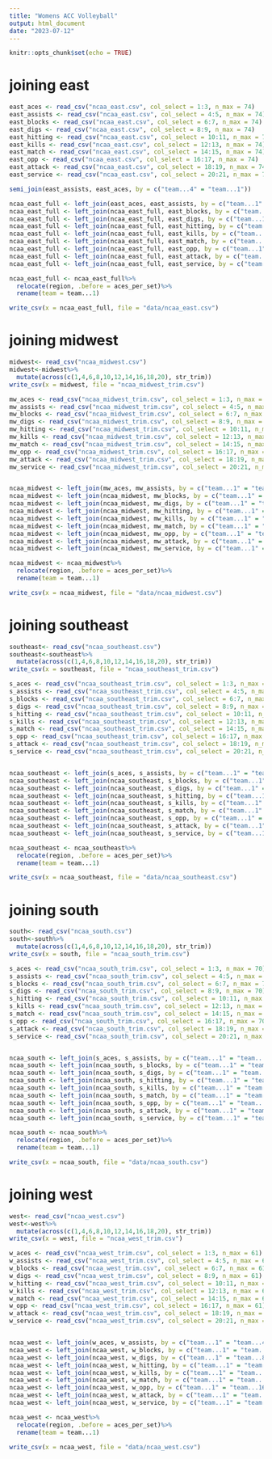 ```yaml
---
title: "Womens ACC Volleyball"
output: html_document
date: "2023-07-12"
---
```


```r
knitr::opts_chunk$set(echo = TRUE)
```

# joining east
```r
east_aces <- read_csv("ncaa_east.csv", col_select = 1:3, n_max = 74)
east_assists <- read_csv("ncaa_east.csv", col_select = 4:5, n_max = 74)
east_blocks <- read_csv("ncaa_east.csv", col_select = 6:7, n_max = 74)
east_digs <- read_csv("ncaa_east.csv", col_select = 8:9, n_max = 74)
east_hitting <- read_csv("ncaa_east.csv", col_select = 10:11, n_max = 74)
east_kills <- read_csv("ncaa_east.csv", col_select = 12:13, n_max = 74)
east_match <- read_csv("ncaa_east.csv", col_select = 14:15, n_max = 74)
east_opp <- read_csv("ncaa_east.csv", col_select = 16:17, n_max = 74)
east_attack <- read_csv("ncaa_east.csv", col_select = 18:19, n_max = 74)
east_service <- read_csv("ncaa_east.csv", col_select = 20:21, n_max = 74)

semi_join(east_assists, east_aces, by = c("team...4" = "team...1"))

ncaa_east_full <- left_join(east_aces, east_assists, by = c("team...1" = "team...4"))
ncaa_east_full <- left_join(ncaa_east_full, east_blocks, by = c("team...1" = "team...6"))
ncaa_east_full <- left_join(ncaa_east_full, east_digs, by = c("team...1" = "team...8"))
ncaa_east_full <- left_join(ncaa_east_full, east_hitting, by = c("team...1" = "team...10"))
ncaa_east_full <- left_join(ncaa_east_full, east_kills, by = c("team...1" = "team...12"))
ncaa_east_full <- left_join(ncaa_east_full, east_match, by = c("team...1" = "team...14"))
ncaa_east_full <- left_join(ncaa_east_full, east_opp, by = c("team...1" = "team...16"))
ncaa_east_full <- left_join(ncaa_east_full, east_attack, by = c("team...1" = "team...18"))
ncaa_east_full <- left_join(ncaa_east_full, east_service, by = c("team...1" = "team...20"))

ncaa_east_full <- ncaa_east_full%>%
  relocate(region, .before = aces_per_set)%>%
  rename(team = team...1)

write_csv(x = ncaa_east_full, file = "data/ncaa_east.csv")
```

# joining midwest
```r
midwest<- read_csv("ncaa_midwest.csv")
midwest<-midwest%>%
  mutate(across(c(1,4,6,8,10,12,14,16,18,20), str_trim))
write_csv(x = midwest, file = "ncaa_midwest_trim.csv")

mw_aces <- read_csv("ncaa_midwest_trim.csv", col_select = 1:3, n_max = 67)
mw_assists <- read_csv("ncaa_midwest_trim.csv", col_select = 4:5, n_max = 67)
mw_blocks <- read_csv("ncaa_midwest_trim.csv", col_select = 6:7, n_max = 67)
mw_digs <- read_csv("ncaa_midwest_trim.csv", col_select = 8:9, n_max = 67)
mw_hitting <- read_csv("ncaa_midwest_trim.csv", col_select = 10:11, n_max = 67)
mw_kills <- read_csv("ncaa_midwest_trim.csv", col_select = 12:13, n_max = 67)
mw_match <- read_csv("ncaa_midwest_trim.csv", col_select = 14:15, n_max = 67)
mw_opp <- read_csv("ncaa_midwest_trim.csv", col_select = 16:17, n_max = 67)
mw_attack <- read_csv("ncaa_midwest_trim.csv", col_select = 18:19, n_max = 67)
mw_service <- read_csv("ncaa_midwest_trim.csv", col_select = 20:21, n_max = 67)


ncaa_midwest <- left_join(mw_aces, mw_assists, by = c("team...1" = "team...4"))
ncaa_midwest <- left_join(ncaa_midwest, mw_blocks, by = c("team...1" = "team...6"))
ncaa_midwest <- left_join(ncaa_midwest, mw_digs, by = c("team...1" = "team...8"))
ncaa_midwest <- left_join(ncaa_midwest, mw_hitting, by = c("team...1" = "team...10"))
ncaa_midwest <- left_join(ncaa_midwest, mw_kills, by = c("team...1" = "team...12"))
ncaa_midwest <- left_join(ncaa_midwest, mw_match, by = c("team...1" = "team...14"))
ncaa_midwest <- left_join(ncaa_midwest, mw_opp, by = c("team...1" = "team...16"))
ncaa_midwest <- left_join(ncaa_midwest, mw_attack, by = c("team...1" = "team...18"))
ncaa_midwest <- left_join(ncaa_midwest, mw_service, by = c("team...1" = "team...20"))

ncaa_midwest <- ncaa_midwest%>%
  relocate(region, .before = aces_per_set)%>%
  rename(team = team...1)

write_csv(x = ncaa_midwest, file = "data/ncaa_midwest.csv")
```

# joining southeast
```r
southeast<- read_csv("ncaa_southeast.csv")
southeast<-southeast%>%
  mutate(across(c(1,4,6,8,10,12,14,16,18,20), str_trim))
write_csv(x = southeast, file = "ncaa_southeast_trim.csv")

s_aces <- read_csv("ncaa_southeast_trim.csv", col_select = 1:3, n_max = 61)
s_assists <- read_csv("ncaa_southeast_trim.csv", col_select = 4:5, n_max = 61)
s_blocks <- read_csv("ncaa_southeast_trim.csv", col_select = 6:7, n_max = 61)
s_digs <- read_csv("ncaa_southeast_trim.csv", col_select = 8:9, n_max = 61)
s_hitting <- read_csv("ncaa_southeast_trim.csv", col_select = 10:11, n_max = 61)
s_kills <- read_csv("ncaa_southeast_trim.csv", col_select = 12:13, n_max = 61)
s_match <- read_csv("ncaa_southeast_trim.csv", col_select = 14:15, n_max = 61)
s_opp <- read_csv("ncaa_southeast_trim.csv", col_select = 16:17, n_max = 61)
s_attack <- read_csv("ncaa_southeast_trim.csv", col_select = 18:19, n_max = 61)
s_service <- read_csv("ncaa_southeast_trim.csv", col_select = 20:21, n_max = 61)


ncaa_southeast <- left_join(s_aces, s_assists, by = c("team...1" = "team...4"))
ncaa_southeast <- left_join(ncaa_southeast, s_blocks, by = c("team...1" = "team...6"))
ncaa_southeast <- left_join(ncaa_southeast, s_digs, by = c("team...1" = "team...8"))
ncaa_southeast <- left_join(ncaa_southeast, s_hitting, by = c("team...1" = "team...10"))
ncaa_southeast <- left_join(ncaa_southeast, s_kills, by = c("team...1" = "team...12"))
ncaa_southeast <- left_join(ncaa_southeast, s_match, by = c("team...1" = "team...14"))
ncaa_southeast <- left_join(ncaa_southeast, s_opp, by = c("team...1" = "team...16"))
ncaa_southeast <- left_join(ncaa_southeast, s_attack, by = c("team...1" = "team...18"))
ncaa_southeast <- left_join(ncaa_southeast, s_service, by = c("team...1" = "team...20"))

ncaa_southeast <- ncaa_southeast%>%
  relocate(region, .before = aces_per_set)%>%
  rename(team = team...1)

write_csv(x = ncaa_southeast, file = "data/ncaa_southeast.csv")
```

# joining south
```r
south<- read_csv("ncaa_south.csv")
south<-south%>%
  mutate(across(c(1,4,6,8,10,12,14,16,18,20), str_trim))
write_csv(x = south, file = "ncaa_south_trim.csv")

s_aces <- read_csv("ncaa_south_trim.csv", col_select = 1:3, n_max = 70)
s_assists <- read_csv("ncaa_south_trim.csv", col_select = 4:5, n_max = 70)
s_blocks <- read_csv("ncaa_south_trim.csv", col_select = 6:7, n_max = 70)
s_digs <- read_csv("ncaa_south_trim.csv", col_select = 8:9, n_max = 70)
s_hitting <- read_csv("ncaa_south_trim.csv", col_select = 10:11, n_max = 70)
s_kills <- read_csv("ncaa_south_trim.csv", col_select = 12:13, n_max = 70)
s_match <- read_csv("ncaa_south_trim.csv", col_select = 14:15, n_max = 70)
s_opp <- read_csv("ncaa_south_trim.csv", col_select = 16:17, n_max = 70)
s_attack <- read_csv("ncaa_south_trim.csv", col_select = 18:19, n_max = 70)
s_service <- read_csv("ncaa_south_trim.csv", col_select = 20:21, n_max = 70)


ncaa_south <- left_join(s_aces, s_assists, by = c("team...1" = "team...4"))
ncaa_south <- left_join(ncaa_south, s_blocks, by = c("team...1" = "team...6"))
ncaa_south <- left_join(ncaa_south, s_digs, by = c("team...1" = "team...8"))
ncaa_south <- left_join(ncaa_south, s_hitting, by = c("team...1" = "team...10"))
ncaa_south <- left_join(ncaa_south, s_kills, by = c("team...1" = "team...12"))
ncaa_south <- left_join(ncaa_south, s_match, by = c("team...1" = "team...14"))
ncaa_south <- left_join(ncaa_south, s_opp, by = c("team...1" = "team...16"))
ncaa_south <- left_join(ncaa_south, s_attack, by = c("team...1" = "team...18"))
ncaa_south <- left_join(ncaa_south, s_service, by = c("team...1" = "team...20"))

ncaa_south <- ncaa_south%>%
  relocate(region, .before = aces_per_set)%>%
  rename(team = team...1)

write_csv(x = ncaa_south, file = "data/ncaa_south.csv")
```

# joining west
```r
west<- read_csv("ncaa_west.csv")
west<-west%>%
  mutate(across(c(1,4,6,8,10,12,14,16,18,20), str_trim))
write_csv(x = west, file = "ncaa_west_trim.csv")

w_aces <- read_csv("ncaa_west_trim.csv", col_select = 1:3, n_max = 61)
w_assists <- read_csv("ncaa_west_trim.csv", col_select = 4:5, n_max = 61)
w_blocks <- read_csv("ncaa_west_trim.csv", col_select = 6:7, n_max = 61)
w_digs <- read_csv("ncaa_west_trim.csv", col_select = 8:9, n_max = 61)
w_hitting <- read_csv("ncaa_west_trim.csv", col_select = 10:11, n_max = 61)
w_kills <- read_csv("ncaa_west_trim.csv", col_select = 12:13, n_max = 61)
w_match <- read_csv("ncaa_west_trim.csv", col_select = 14:15, n_max = 61)
w_opp <- read_csv("ncaa_west_trim.csv", col_select = 16:17, n_max = 61)
w_attack <- read_csv("ncaa_west_trim.csv", col_select = 18:19, n_max = 61)
w_service <- read_csv("ncaa_west_trim.csv", col_select = 20:21, n_max = 61)


ncaa_west <- left_join(w_aces, w_assists, by = c("team...1" = "team...4"))
ncaa_west <- left_join(ncaa_west, w_blocks, by = c("team...1" = "team...6"))
ncaa_west <- left_join(ncaa_west, w_digs, by = c("team...1" = "team...8"))
ncaa_west <- left_join(ncaa_west, w_hitting, by = c("team...1" = "team...10"))
ncaa_west <- left_join(ncaa_west, w_kills, by = c("team...1" = "team...12"))
ncaa_west <- left_join(ncaa_west, w_match, by = c("team...1" = "team...14"))
ncaa_west <- left_join(ncaa_west, w_opp, by = c("team...1" = "team...16"))
ncaa_west <- left_join(ncaa_west, w_attack, by = c("team...1" = "team...18"))
ncaa_west <- left_join(ncaa_west, w_service, by = c("team...1" = "team...20"))

ncaa_west <- ncaa_west%>%
  relocate(region, .before = aces_per_set)%>%
  rename(team = team...1)

write_csv(x = ncaa_west, file = "data/ncaa_west.csv")
```

